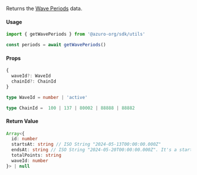 Returns the [Wave Periods](/hub/apps/guides/azuro-waves#fetch-existing-periods-of-a-wave) data.

#### Usage

```ts
import { getWavePeriods } from '@azuro-org/sdk/utils'

const periods = await getWavePeriods()
```

#### Props

```ts
{
  waveId?: WaveId
  chainId?: ChainId
}
```

```ts
type WaveId = number | 'active'

type ChainId =  100 | 137 | 80002 | 88888 | 88882
```

#### Return Value

```ts
Array<{
  id: number
  startsAt: string // ISO String "2024-05-13T00:00:00.000Z"
  endsAt: string // ISO String "2024-05-20T00:00:00.000Z". It's a startsAt of next period
  totalPoints: string
  waveId: number
}> | null
```
